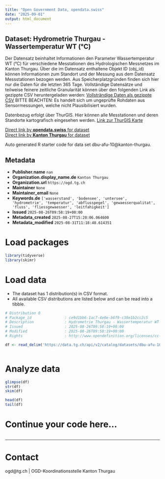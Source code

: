 ```yaml
---
title: "Open Government Data, opendata.swiss"
date: "2025-09-01"
output: html_document
---
```


## Dataset: Hydrometrie Thurgau - Wassertemperatur WT (°C)

Der Datensatz beinhaltet Informationen den Parameter Wassertemperatur WT (°C) für verschiedene Messtationen des Hydrologischen Messnetzes im Kanton Thurgau. Über die im Datensatz enthaltene Objekt ID (obj_id) können Informationen zum Standort und der Messung aus dem Datensatz Messstationen bezogen werden.
Aus Speicherplatzgründen finden sich hier nur die Daten für die letzten 365 Tage. Vollständige Datensätze und teilweise feinere zeitliche Granularität können über den folgenden Link als gezippte CSV heruntergeladen werden:
[Vollsträndige Daten als gezippte CSV](https://ogdtg.ch/hydrodaten/wassertemperatur_wt_c_full.csv.gz)
BITTE BEACHTEN: Es handelt sich um ungeprüfte Rohdaten aus Sensormessungen, welche nicht Plausibilisiert wurden.

Datenbezug erfolgt über ThurGIS. Hier können alle Messtationen und deren Standorte kartografisch eingesehen werden.
[Link zur ThurGIS Karte](https://map.geo.tg.ch/apps/mf-geoadmin3/?lang=de&topic=ech&layers=hydrologische_messnetze_werterhebung&layers_opacity=0.9)

[Direct link by **opendata.swiss** for dataset](https://opendata.swiss/de/dataset/hydrometrie-thurgau-wassertemperatur-wt-c)<br>
[Direct link by **Kanton Thurgau** for dataset](https://data.tg.ch/explore/dataset/dbu-afu-10/)

Auto generated R starter code for data set dbu-afu-10@kanton-thurgau.

## Metadata

- **Publisher.name** `nan`
- **Organization.display_name.de** `Kanton Thurgau`
- **Organization.url** `https://ogd.tg.ch`
- **Maintainer** `None`
- **Maintainer_email** `None`
- **Keywords.de** `['wasserstand', 'bodensee', 'untersee', 'hydrometrie', 'temperatur', 'abflusspegel', 'gewaesserqualitat', 'fluss', 'fliessgewaesser', 'leitfahigkeit']`
- **Issued** `2025-08-26T09:58:19+00:00`
- **Metadata_created** `2025-08-27T15:20:06.064600`
- **Metadata_modified** `2025-08-31T11:18:40.614351`


# Load packages

```r

library(tidyverse)
library(skimr)

```

# Load data

-   The dataset has 1 distribution(s) in CSV format.
-   All available CSV distributions are listed below and can be read into a tibble.

```r

# Distribution 0
# Package_id               : ce9d1bb6-1ac7-4e0e-b6f9-c30e1b2cc2c5
# Description              : Hydrometrie Thurgau - Wassertemperatur WT (°C) (csv)
# Issued                   : 2025-08-26T09:58:19+00:00
# Modified                 : 2025-08-26T09:58:19+00:00
# Rights                   : http://www.opendefinition.org/licenses/cc-by/

df <- read_delim('https://data.tg.ch/api/v2/catalog/datasets/dbu-afu-10/exports/csv?use_labels=true')



```

# Analyze data

```r

glimpse(df)
str(df)
skim(df)

head(df)
tail(df)

```

# Continue your code here...

```r

```

------------------------------------------------------------------------

# Contact

ogd@tg.ch | OGD-Koordinationsstelle Kanton Thurgau
